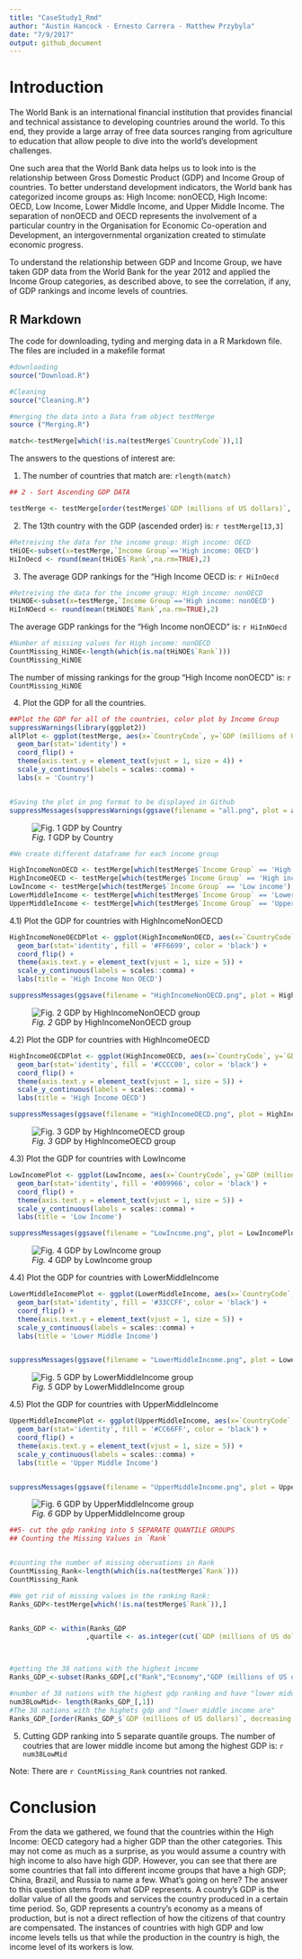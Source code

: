 ---
title: "CaseStudy1_Rmd"
author: "Austin Hancock - Ernesto Carrera - Matthew Przybyla"
date: "7/9/2017"
output: github_document
---

# Introduction

  The World Bank is an international financial institution that provides financial and technical assistance to developing countries around the world. To this end, they provide a large array of free data sources ranging from agriculture to education that allow people to dive into the world’s development challenges. 
  
  One such area that the World Bank data helps us to look into is the relationship between Gross Domestic Product (GDP) and Income Group of countries. To better understand development indicators, the World bank has categorized income groups as: High Income: nonOECD, High Income: OECD, Low Income, Lower Middle Income, and Upper Middle Income. The separation of nonOECD and OECD represents the involvement of a particular country in the Organisation for Economic Co-operation and Development, an intergovernmental organization created to stimulate economic progress.
  
  To understand the relationship between GDP and Income Group, we have taken GDP data from the World Bank for the year 2012 and applied the Income Group categories, as described above, to see the correlation, if any, of GDP rankings and income levels of countries.


## R Markdown

The code for downloading, tyding and merging data in a R Markdown file.
The files are included in a makefile format


```{r}
#downloading
source("Download.R")

#Cleaning
source("Cleaning.R")

#merging the data into a Data fram object testMerge
source ("Merging.R")

```



```{r}
match<-testMerge[which(!is.na(testMerge$`CountryCode`)),1]

```
The answers to the questions of interest are:

1) The number of countries that match are: `rlength(match)`

```{r}
## 2 - Sort Ascending GDP DATA

testMerge <- testMerge[order(testMerge$`GDP (millions of US dollars)`, decreasing = FALSE),]

```


2) The 13th country with the GDP (ascended order) is: `r testMerge[13,3]`


```{r}
#Retreiving the data for the income group: High income: OECD
tHiOE<-subset(x=testMerge,`Income Group`=='High income: OECD')
HiInOecd <- round(mean(tHiOE$`Rank`,na.rm=TRUE),2)
```


3) The average GDP rankings for the "High Income OECD is: `r HiInOecd` 


```{r}
#Retreiving the data for the income group: High income: nonOECD
tHiNOE<-subset(x=testMerge,`Income Group`=='High income: nonOECD')
HiInNOecd <- round(mean(tHiNOE$`Rank`,na.rm=TRUE),2)

```
  The average GDP rankings for the "High Income nonOECD" is: `r HiInNOecd` 

```{r}
#Number of missing values for High income: nonOECD
CountMissing_HiNOE<-length(which(is.na(tHiNOE$`Rank`)))
CountMissing_HiNOE
```

The number of missing rankings for the group "High Income nonOECD" is: `r CountMissing_HiNOE`
  

4) Plot the GDP for all the countries. 
```{r results='hide'}
##Plot the GDP for all of the countries, color plot by Income Group
suppressWarnings(library(ggplot2))
allPlot <- ggplot(testMerge, aes(x=`CountryCode`, y=`GDP (millions of US dollars)`, fill=`Income Group`)) +
  geom_bar(stat='identity') +
  coord_flip() +
  theme(axis.text.y = element_text(vjust = 1, size = 4)) +
  scale_y_continuous(labels = scales::comma) +
  labs(x = 'Country')


#Saving the plot in png format to be displayed in Github
suppressMessages(suppressWarnings(ggsave(filename = "all.png", plot = allPlot)))

```

![*Fig. 1* GDP by Country](all.png)

```{r}

#We create different dataframe for each income group

HighIncomeNonOECD <- testMerge[which(testMerge$`Income Group` == 'High income: nonOECD'),]
HighIncomeOECD <- testMerge[which(testMerge$`Income Group` == 'High income: OECD'),]
LowIncome <- testMerge[which(testMerge$`Income Group` == 'Low income'),]
LowerMiddleIncome <- testMerge[which(testMerge$`Income Group` == 'Lower middle income'),]
UpperMiddleIncome <- testMerge[which(testMerge$`Income Group` == 'Upper middle income'),]


```





4.1) Plot the GDP for countries with HighIncomeNonOECD

```{r}
HighIncomeNoneOECDPlot <- ggplot(HighIncomeNonOECD, aes(x=`CountryCode`, y=`GDP (millions of US dollars)`, fill=`Income Group`)) +
  geom_bar(stat='identity', fill = '#FF6699', color = 'black') +
  coord_flip() +
  theme(axis.text.y = element_text(vjust = 1, size = 5)) +
  scale_y_continuous(labels = scales::comma) +
  labs(title = 'High Income Non OECD')

suppressMessages(ggsave(filename = "HighIncomeNonOECD.png", plot = HighIncomeNoneOECDPlot)) 
```

![*Fig. 2* GDP by HighIncomeNonOECD group](HighIncomeNonOECD.png)

4.2) Plot the GDP for countries with HighIncomeOECD

```{r}
HighIncomeOECDPlot <- ggplot(HighIncomeOECD, aes(x=`CountryCode`, y=`GDP (millions of US dollars)`, fill=`Income Group`)) +
  geom_bar(stat='identity', fill = '#CCCC00', color = 'black') +
  coord_flip() +
  theme(axis.text.y = element_text(vjust = 1, size = 5)) +
  scale_y_continuous(labels = scales::comma) +
  labs(title = 'High Income OECD')

suppressMessages(ggsave(filename = "HighIncomeOECD.png", plot = HighIncomeOECDPlot))
```

![*Fig. 3* GDP by HighIncomeOECD group](HighIncomeOECD.png)

4.3) Plot the GDP for countries with LowIncome

```{r}

LowIncomePlot <- ggplot(LowIncome, aes(x=`CountryCode`, y=`GDP (millions of US dollars)`, fill=`Income Group`)) +
  geom_bar(stat='identity', fill = '#009966', color = 'black') +
  coord_flip() +
  theme(axis.text.y = element_text(vjust = 1, size = 5)) +
  scale_y_continuous(labels = scales::comma) +
  labs(title = 'Low Income')

suppressMessages(ggsave(filename = "LowIncome.png", plot = LowIncomePlot))

```

![*Fig. 4* GDP by LowIncome group](LowIncome.png)

4.4) Plot the GDP for countries with LowerMiddleIncome

```{r}
LowerMiddleIncomePlot <- ggplot(LowerMiddleIncome, aes(x=`CountryCode`, y=`GDP (millions of US dollars)`, fill=`Income Group`)) +
  geom_bar(stat='identity', fill = '#33CCFF', color = 'black') +
  coord_flip() +
  theme(axis.text.y = element_text(vjust = 1, size = 5)) +
  scale_y_continuous(labels = scales::comma) +
  labs(title = 'Lower Middle Income')


suppressMessages(ggsave(filename = "LowerMiddleIncome.png", plot = LowerMiddleIncomePlot))
```


![*Fig. 5* GDP by LowerMiddleIncome group](LowerMiddleIncome.png)


4.5) Plot the GDP for countries with UpperMiddleIncome
```{r}
UpperMiddleIncomePlot <- ggplot(UpperMiddleIncome, aes(x=`CountryCode`, y=`GDP (millions of US dollars)`, fill=`Income Group`)) +
  geom_bar(stat='identity', fill = '#CC66FF', color = 'black') +
  coord_flip() +
  theme(axis.text.y = element_text(vjust = 1, size = 5)) +
  scale_y_continuous(labels = scales::comma) +
  labs(title = 'Upper Middle Income')


suppressMessages(ggsave(filename = "UpperMiddleIncome.png", plot = UpperMiddleIncomePlot))

```

![*Fig. 6* GDP by UpperMiddleIncome group](UpperMiddleIncome.png)

```{r}
##5- cut the gdp ranking into 5 SEPARATE QUANTILE GROUPS
## Counting the Missing Values in `Rank`


#counting the number of missing obervations in Rank
CountMissing_Rank<-length(which(is.na(testMerge$`Rank`)))
CountMissing_Rank

#We get rid of missing values in the ranking Rank: 
Ranks_GDP<-testMerge[which(!is.na(testMerge$`Rank`)),]


Ranks_GDP <- within(Ranks_GDP
                   ,quartile <- as.integer(cut(`GDP (millions of US dollars)`, quantile(`GDP (millions of US dollars)`, probs=0:5/5), include.lowest=TRUE)))



#getting the 38 nations with the highest income
Ranks_GDP_<-subset(Ranks_GDP[,c("Rank","Economy","GDP (millions of US dollars)","Income Group","quartile")],quartile==5 & `Income Group`=="Lower middle income")

#number of 38 nations with the highest gdp ranking and have "lower middle income is:"
num38LowMid<- length(Ranks_GDP_[,1])
#The 38 nations with the highets gdp and "lower middle income are"
Ranks_GDP_[order(Ranks_GDP_$`GDP (millions of US dollars)`, decreasing = TRUE),]


```


5) Cutting GDP ranking into 5 separate quantile groups. The number of coutries that are
lower middle income but among the highest GDP is: `r num38LowMid`

Note: There are `r CountMissing_Rank` countries not ranked.

# Conclusion

  From the data we gathered, we found that the countries within the High Income: OECD category had a higher GDP than the other categories. This may not come as much as a surprise, as you would assume a country with high income to also have high GDP. However, you can see that there are some countries that fall into different income groups that have a high GDP; China, Brazil, and Russia to name a few. What’s going on here? The answer to this question stems from what GDP represents. A country’s GDP is the dollar value of all the goods and services the country produced in a certain time period. So, GDP represents a country’s economy as a means of production, but is not a direct reflection of how the citizens of that country are compensated. The instances of countries with high GDP and low income levels tells us that while the production in the country is high, the income level of its workers is low.

